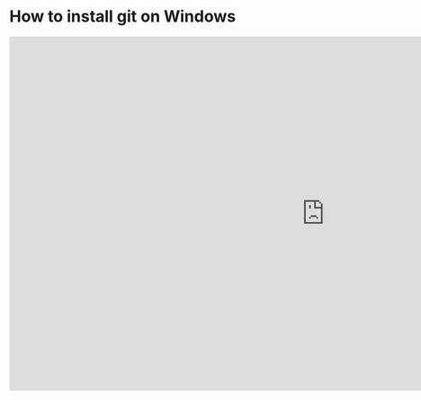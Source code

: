 # How to install git on Windows

<iframe
  width="1120"
  height="630"
  src="https://www.youtube-nocookie.com/embed/EsNgheQPZs4"
  title="YouTube video player"
  frameborder="0"
  allow="accelerometer; autoplay; clipboard-write; encrypted-media; gyroscope; picture-in-picture"
  allowfullscreen
></iframe>
